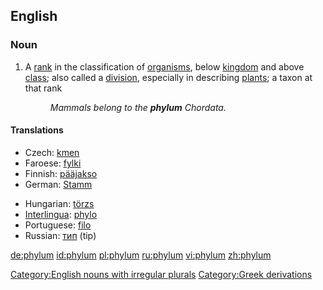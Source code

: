 ==English==

===Noun===
{{en-noun|phyl|a|pl2=phylums}}

# {{context|biology|taxonomy}} A [[rank]] in the classification of [[organism]]s, below [[kingdom]] and above [[class]]; also called a [[division]], especially in describing [[plant]]s; a taxon at that rank
#: ''Mammals belong to the '''phylum''' Chordata.''

====Translations====
{{top}}
*Czech: [[kmen]] {{m}}
*Faroese: [[fylki]] {{n}}
*Finnish: [[pääjakso]]
*German: [[Stamm]] {{m}}
{{mid}}
*Hungarian: [[törzs]]
*[[Interlingua]]: [[phylo]]
*Portuguese: [[filo]] {{m}}
*Russian: [[тип]] (tip) {{m}}
{{bottom}}

[[Category:English nouns with irregular plurals]]
[[Category:Greek derivations]]

[[de:phylum]]
[[id:phylum]]
[[pl:phylum]]
[[ru:phylum]]
[[vi:phylum]]
[[zh:phylum]]